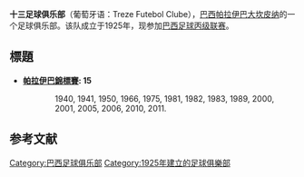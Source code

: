 {{Football club infobox |
  clubname = 十三足球俱乐部 |
  image    = 
  <!-- 檔案不存在 fullname = 十三足球俱乐部 --> |
  nickname = ''Galo da Borborema'' |
  founded  = 1925年9月7日 |
  ground   = [[巴西|巴西]][[帕拉伊巴|帕拉伊巴]][[PV体育场|PV体育场]]|
  capacity = 12,000 | 
  chairman = |
  manager  = |
  league   = [[巴西足球甲级联赛|巴西足球甲级联赛]] |
  season   = [[2014年巴西足球甲级联赛|2014赛季]] |
  position = |
|pattern_la1=
|pattern_b1=_blackstripes
|pattern_ra1=
|leftarm1=FFFFFF
|body1=FFFFFF
|rightarm1=FFFFFF
|shorts1=000000
|socks1=000000
|pattern_la2=
|pattern_b2=
|pattern_ra2=
|leftarm2=000000
|body2=FFFFFF
|rightarm2=FFFFFF
|shorts2=FFFFFF
|socks2=FFFFFF
|American=true
}}
'''十三足球俱乐部'''（葡萄牙语：Treze Futebol Clube），[[巴西|巴西]][[帕拉伊巴|帕拉伊巴]][[大坎皮纳|大坎皮纳]]的一个足球俱乐部。该队成立于1925年，现参加[[巴西足球丙级联赛|巴西足球丙级联赛]]。

==標題==

*'''[[帕拉伊巴錦標賽|帕拉伊巴錦標賽]]: 15'''
::: 1940, 1941, 1950, 1966, 1975, 1981, 1982, 1983, 1989, 2000, 2001, 2005, 2006, 2010, 2011.

==参考文献==
{{reflist}}

{{DEFAULTSORT:Treze }}
[[Category:巴西足球俱乐部|Category:巴西足球俱乐部]]
[[Category:1925年建立的足球俱樂部|Category:1925年建立的足球俱樂部]]